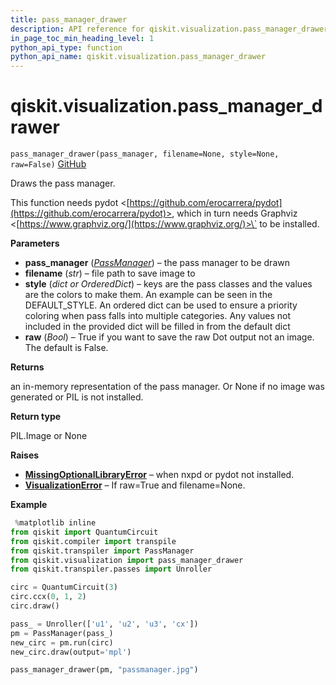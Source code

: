 ```yaml
---
title: pass_manager_drawer
description: API reference for qiskit.visualization.pass_manager_drawer
in_page_toc_min_heading_level: 1
python_api_type: function
python_api_name: qiskit.visualization.pass_manager_drawer
---
```


# qiskit.visualization.pass\_manager\_drawer

<span id="qiskit.visualization.pass_manager_drawer" />

`pass_manager_drawer(pass_manager, filename=None, style=None, raw=False)` [GitHub](https://github.com/qiskit/qiskit/tree/stable/0.18/qiskit/visualization/pass_manager_visualization.py "view source code")

Draws the pass manager.

This function needs pydot \<[https://github.com/erocarrera/pydot](https://github.com/erocarrera/pydot)>, which in turn needs Graphviz \<[https://www.graphviz.org/](https://www.graphviz.org/)>\` to be installed.

**Parameters**

*   **pass\_manager** ([*PassManager*](qiskit.transpiler.PassManager "qiskit.transpiler.PassManager")) – the pass manager to be drawn
*   **filename** (*str*) – file path to save image to
*   **style** (*dict or OrderedDict*) – keys are the pass classes and the values are the colors to make them. An example can be seen in the DEFAULT\_STYLE. An ordered dict can be used to ensure a priority coloring when pass falls into multiple categories. Any values not included in the provided dict will be filled in from the default dict
*   **raw** (*Bool*) – True if you want to save the raw Dot output not an image. The default is False.

**Returns**

an in-memory representation of the pass manager. Or None if no image was generated or PIL is not installed.

**Return type**

PIL.Image or None

**Raises**

*   [**MissingOptionalLibraryError**](qiskit.aqua.MissingOptionalLibraryError "qiskit.aqua.MissingOptionalLibraryError") – when nxpd or pydot not installed.
*   [**VisualizationError**](qiskit.visualization.VisualizationError "qiskit.visualization.VisualizationError") – If raw=True and filename=None.

**Example**

```python
 %matplotlib inline
from qiskit import QuantumCircuit
from qiskit.compiler import transpile
from qiskit.transpiler import PassManager
from qiskit.visualization import pass_manager_drawer
from qiskit.transpiler.passes import Unroller

circ = QuantumCircuit(3)
circ.ccx(0, 1, 2)
circ.draw()

pass_ = Unroller(['u1', 'u2', 'u3', 'cx'])
pm = PassManager(pass_)
new_circ = pm.run(circ)
new_circ.draw(output='mpl')

pass_manager_drawer(pm, "passmanager.jpg")
```

